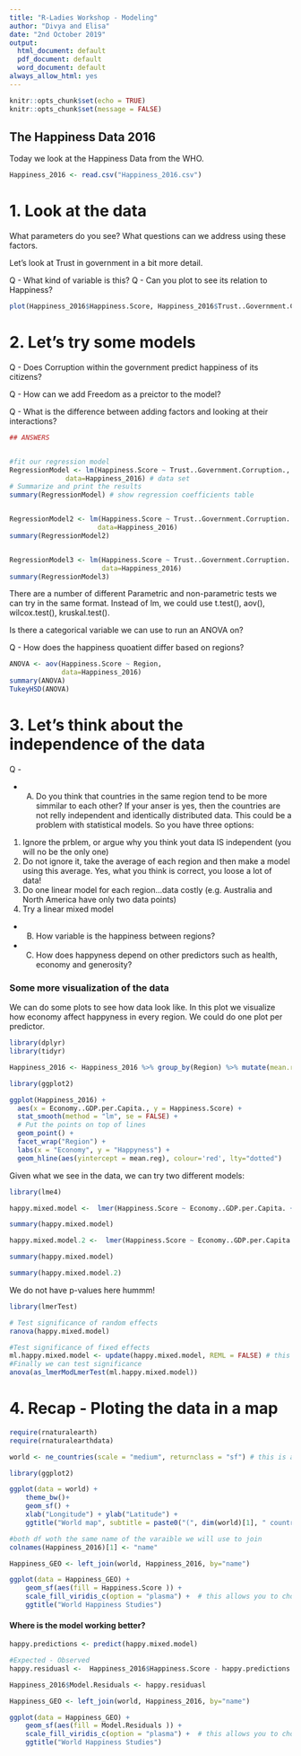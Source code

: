 ```yaml
---
title: "R-Ladies Workshop - Modeling"
author: "Divya and Elisa"
date: "2nd October 2019"
output:
  html_document: default
  pdf_document: default
  word_document: default
always_allow_html: yes
---
```


```r
knitr::opts_chunk$set(echo = TRUE)
knitr::opts_chunk$set(message = FALSE)
```

## The Happiness Data 2016

Today we look at the Happiness Data from the WHO.

```r
Happiness_2016 <- read.csv("Happiness_2016.csv")
```

# 1. Look at the data
What parameters do you see? What questions can we address using these factors.

Let's look at Trust in government in a bit more detail.

Q - What kind of variable is this?
Q - Can you plot to see its relation to Happiness?

```r
plot(Happiness_2016$Happiness.Score, Happiness_2016$Trust..Government.Corruption.)
```

# 2. Let's try some models

Q - Does Corruption within the government predict happiness of its citizens?

Q - How can we add Freedom as a preictor to the model?

Q - What is the difference between adding factors and looking at their interactions?

```r
## ANSWERS


#fit our regression model
RegressionModel <- lm(Happiness.Score ~ Trust..Government.Corruption., # regression formula
              data=Happiness_2016) # data set
# Summarize and print the results
summary(RegressionModel) # show regression coefficients table


RegressionModel2 <- lm(Happiness.Score ~ Trust..Government.Corruption. + Freedom,
                      data=Happiness_2016) 
summary(RegressionModel2) 


RegressionModel3 <- lm(Happiness.Score ~ Trust..Government.Corruption. * Freedom, 
                       data=Happiness_2016) 
summary(RegressionModel3)

```


There are a number of different Parametric and non-parametric tests we can try in the same format. Instead of lm, we could use t.test(), aov(), wilcox.test(), kruskal.test().

Is there a categorical variable we can use to run an ANOVA on?

Q - How does the happiness quoatient differ based on regions?

```r

ANOVA <- aov(Happiness.Score ~ Region, 
             data=Happiness_2016) 
summary(ANOVA) 
TukeyHSD(ANOVA)

```

# 3. Let's think about the independence of the data

Q - 

- A) Do you think that countries in the same region tend to be more simmilar to each other? 
If your anser is yes, then the countries are not relly independent and identically distributed data. This could be a problem with statistical models. 
So you have three options:
1. Ignore the prblem, or argue why you think yout data IS independent (you will no be the only one)
2. Do not ignore it, take the average of each region and then make a model using this average. Yes, what you think is correct, you loose a lot of data!
4. Do one linear model for each region...data costly (e.g. Australia and North America have only two data points)
3. Try a linear mixed model

- B) How variable is the happiness between regions?

- C) How does happyness depend on other predictors such as health, economy and generosity?

### Some more visualization of the data

We can do some plots to see how data look like.
In this plot we visualize how economy affect happyness in every region. We could do one plot per predictor. 

```r
library(dplyr)
library(tidyr)

Happiness_2016 <- Happiness_2016 %>% group_by(Region) %>% mutate(mean.reg = mean(Happiness.Score)) %>%  ungroup()

library(ggplot2)

ggplot(Happiness_2016) + 
  aes(x = Economy..GDP.per.Capita., y = Happiness.Score) + 
  stat_smooth(method = "lm", se = FALSE) +
  # Put the points on top of lines
  geom_point() +
  facet_wrap("Region") +
  labs(x = "Economy", y = "Happyness") +
  geom_hline(aes(yintercept = mean.reg), colour='red', lty="dotted")

```

 Given what we see in the data, we can try two different models: 
 
```r
library(lme4)

happy.mixed.model <-  lmer(Happiness.Score ~ Economy..GDP.per.Capita. + Health..Life.Expectancy.+ Generosity + (1|Region), data = Happiness_2016)

summary(happy.mixed.model)

happy.mixed.model.2 <-  lmer(Happiness.Score ~ Economy..GDP.per.Capita. + Health..Life.Expectancy.+ Generosity + (Economy..GDP.per.Capita.|Region), data = Happiness_2016)

summary(happy.mixed.model)

summary(happy.mixed.model.2)
```
We do not have p-values here hummm!

```r
library(lmerTest)

# Test significance of random effects
ranova(happy.mixed.model)

#Test significance of fixed effects
ml.happy.mixed.model <- update(happy.mixed.model, REML = FALSE) # this changes the algorith used to fit the model
#Finally we can test significance
anova(as_lmerModLmerTest(ml.happy.mixed.model))


```





# 4. Recap - Ploting the data in a map

```r
require(rnaturalearth)
require(rnaturalearthdata)

world <- ne_countries(scale = "medium", returnclass = "sf") # this is another function to get polygons of countries. 
```

```r
library(ggplot2)

ggplot(data = world) +
    theme_bw()+ 
    geom_sf() + 
    xlab("Longitude") + ylab("Latitude") + 
    ggtitle("World map", subtitle = paste0("(", dim(world)[1], " countries)"))

```

```r

#both df woth the same name of the varaible we will use to join
colnames(Happiness_2016)[1] <- "name"

Happiness_GEO <- left_join(world, Happiness_2016, by="name")

```
```r
ggplot(data = Happiness_GEO) +
    geom_sf(aes(fill = Happiness.Score )) +
    scale_fill_viridis_c(option = "plasma") +  # this allows you to choose different colour scale
    ggtitle("World Happiness Studies")

```

#### Where is the model working better?

```r
happy.predictions <- predict(happy.mixed.model)

#Expected - Observed
happy.residuasl <-  Happiness_2016$Happiness.Score - happy.predictions # Obaserved - predicted

Happiness_2016$Model.Residuals <- happy.residuasl

Happiness_GEO <- left_join(world, Happiness_2016, by="name")

```

```r
ggplot(data = Happiness_GEO) +
    geom_sf(aes(fill = Model.Residuals )) +
    scale_fill_viridis_c(option = "plasma") +  # this allows you to choose different colour scale
    ggtitle("World Happiness Studies")

```

